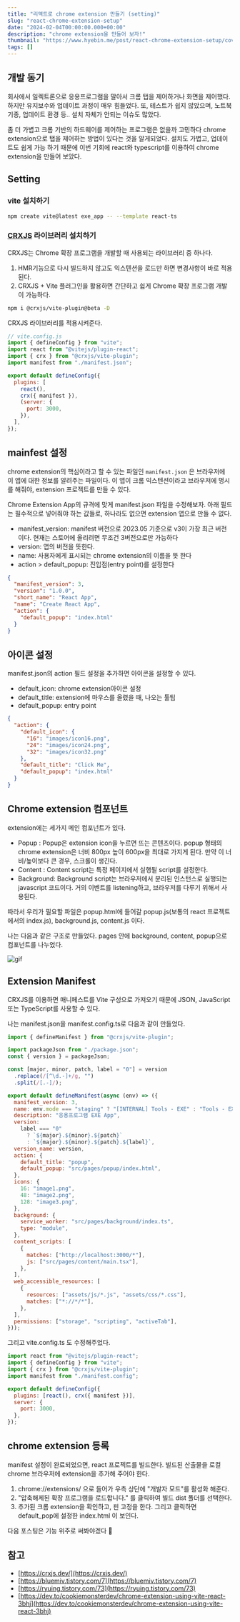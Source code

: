 ```yaml
---
title: "리액트로 chrome extension 만들기 (setting)"
slug: "react-chrome-extension-setup"
date: "2024-02-04T00:00:00.000+00:00"
description: "chrome extension을 만들어 보자!"
thumbnail: "https://www.hyebin.me/post/react-chrome-extension-setup/cover.png"
tags: []
---
```


## 개발 동기

회사에서 일렉트론으로 응용프로그램을 말아서 크롬 탭을 제어하거나 화면을 제어했다. 하지만 유지보수와 업데이트 과정이 매우 힘들었다. 또, 테스트가 쉽지 않았으며, 노트북 기종, 업데이트 환경 등.. 설치 자체가 안되는 이슈도 많았다.

좀 더 가볍고 크롬 기반의 하드웨어를 제어하는 프로그램은 없을까 고민하다 chrome extension으로 탭을 제어하는 방법이 있다는 것을 알게되었다. 설치도 가볍고, 업데이트도 쉽게 가능 하기 때문에 이번 기회에 react와 typescript를 이용하여 chrome extension을 만들어 보았다.

## Setting

### vite 설치하기

```bash
npm create vite@latest exe_app -- --template react-ts
```

### [CRXJS](https://crxjs.dev/) 라이브러리 설치하기

CRXJS는 Chrome 확장 프로그램을 개발할 때 사용되는 라이브러리 중 하나다.

1. HMR기능으로 다시 빌드하지 않고도 익스텐션을 로드만 하면 변경사항이 바로 적용된다.
2. CRXJS + Vite 플러그인을 활용하면 간단하고 쉽게 Chrome 확장 프로그램 개발이 가능하다.

```bash
npm i @crxjs/vite-plugin@beta -D
```

CRXJS 라이브러리를 적용시켜준다.

```javascript
// vite.config.js
import { defineConfig } from "vite";
import react from "@vitejs/plugin-react";
import { crx } from "@crxjs/vite-plugin";
import manifest from "./manifest.json";

export default defineConfig({
  plugins: [
    react(),
    crx({ manifest }),
    (server: {
      port: 3000,
    }),
  ],
});
```

## mainfest 설정

chrome extension의 핵심이라고 할 수 있는 파일인 `manifest.json` 은 브라우저에 이 앱에 대한 정보를 알려주는 파일이다. 이 앱이 크롬 익스텐션이라고 브라우저에 명시를 해줘야, extension 프로젝트를 만들 수 있다.

Chrome Extension App의 규격에 맞게 manifest.json 파일을 수정해보자. 아래 필드는 필수적으로 넣어줘야 하는 값들로, 하나라도 없으면 extension 앱으로 만들 수 없다.

- manifest_version: manifest 버전으로 2023.05 기준으로 v3이 가장 최근 버전이다. 현재는 스토어에 올리려면 무조건 3버전으로만 가능하다
- version: 앱의 버전을 뜻한다.
- name: 사용자에게 표시되는 chrome extension의 이름을 뜻 한다
- action > default_popup: 진입점(entry point)를 설정한다

```json
{
  "manifest_version": 3,
  "version": "1.0.0",
  "short_name": "React App",
  "name": "Create React App",
  "action": {
    "default_popup": "index.html"
  }
}
```

## 아이콘 설정

manifest.json의 action 필드 설정을 추가하면 아이콘을 설정할 수 있다.

- default_icon: chrome extension아이콘 설정
- default_title: extension에 마우스를 올렸을 때, 나오는 툴팁
- default_popup: entry point

```json
{
  "action": {
    "default_icon": {
      "16": "images/icon16.png",
      "24": "images/icon24.png",
      "32": "images/icon32.png"
    },
    "default_title": "Click Me",
    "default_popup": "index.html"
  }
}
```

## Chrome extension 컴포넌트

extension에는 세가지 메인 컴포넌트가 있다.

- Popup : Popup은 extension icon을 누르면 뜨는 콘텐츠이다. popup 형태의 chrome extension은 너비 800px 높이 600px을 최대로 가지게 된다. 만약 이 너비/높이보다 큰 경우, 스크롤이 생긴다.
- Content : Content script는 특정 페이지에서 실행될 script를 설정한다.
- Background: Background script는 브라우저에서 분리된 인스턴스로 실행되는 javascript 코드이다. 거의 이벤트를 listening하고, 브라우저를 다루기 위해서 사용된다.

따라서 우리가 필요할 파일은 popup.html에 들어갈 popup.js(보통의 react 프로젝트에서의 index.js), background.js, content.js 이다.

나는 다음과 같은 구조로 만들었다. pages 안에 background, content, popup으로 컴포넌트를 나누었다.

![gif](https://hyebin-markdown-blog.s3.ap-northeast-2.amazonaws.com/post/react-chrome-extension-setup/dir.png)

## Extension Manifest

CRXJS를 이용하면 매니페스트를 Vite 구성으로 가져오기 때문에 JSON, JavaScript 또는 TypeScript를 사용할 수 있다.

나는 manifest.json을 manifest.config.ts로 다음과 같이 만들었다.

```javascript
import { defineManifest } from "@crxjs/vite-plugin";

import packageJson from "./package.json";
const { version } = packageJson;

const [major, minor, patch, label = "0"] = version
  .replace(/[^\d.-]+/g, "")
  .split(/[.-]/);

export default defineManifest(async (env) => ({
  manifest_version: 3,
  name: env.mode === "staging" ? "[INTERNAL] Tools - EXE" : "Tools - EXE",
  description: "응용프로그램 EXE App",
  version:
    label === "0"
      ? `${major}.${minor}.${patch}`
      : `${major}.${minor}.${patch}.${label}`,
  version_name: version,
  action: {
    default_title: "popup",
    default_popup: "src/pages/popup/index.html",
  },
  icons: {
    16: "image1.png",
    48: "image2.png",
    128: "image3.png",
  },
  background: {
    service_worker: "src/pages/background/index.ts",
    type: "module",
  },
  content_scripts: [
    {
      matches: ["http://localhost:3000/*"],
      js: ["src/pages/content/main.tsx"],
    },
  ],
  web_accessible_resources: [
    {
      resources: ["assets/js/*.js", "assets/css/*.css"],
      matches: ["*://*/*"],
    },
  ],
  permissions: ["storage", "scripting", "activeTab"],
}));
```

그리고 vite.config.ts 도 수정해주었다.

```javascript
import react from "@vitejs/plugin-react";
import { defineConfig } from "vite";
import { crx } from "@crxjs/vite-plugin";
import manifest from "./manifest.config";

export default defineConfig({
  plugins: [react(), crx({ manifest })],
  server: {
    port: 3000,
  },
});
```

## chrome extension 등록

manifest 설정이 완료되었으면, react 프로젝트를 빌드한다. 빌드된 산출물을 로컬 chrome 브라우저에 extension을 추가해 주어야 한다.

1. chrome://extensions/ 으로 들어가 우측 상단에 "개발자 모드"를 활성화 해준다.
2. "압축해제된 확장 프로그램을 로드합니다." 를 클릭하여 빌드 dist 폴더를 선택한다.
3. 추가된 크롬 extension을 확인하고, 핀 고정을 한다. 그리고 클릭하면 default_pop에 설정한 index.html 이 보인다.

다음 포스팅은 기능 위주로 써봐야겠다 🚀

## 참고

- [https://crxjs.dev/](https://crxjs.dev/)
- [https://bluemiv.tistory.com/7](https://bluemiv.tistory.com/7)
- [https://ryuing.tistory.com/73](https://ryuing.tistory.com/73)
- [https://dev.to/cookiemonsterdev/chrome-extension-using-vite-react-3bhj](https://dev.to/cookiemonsterdev/chrome-extension-using-vite-react-3bhj)